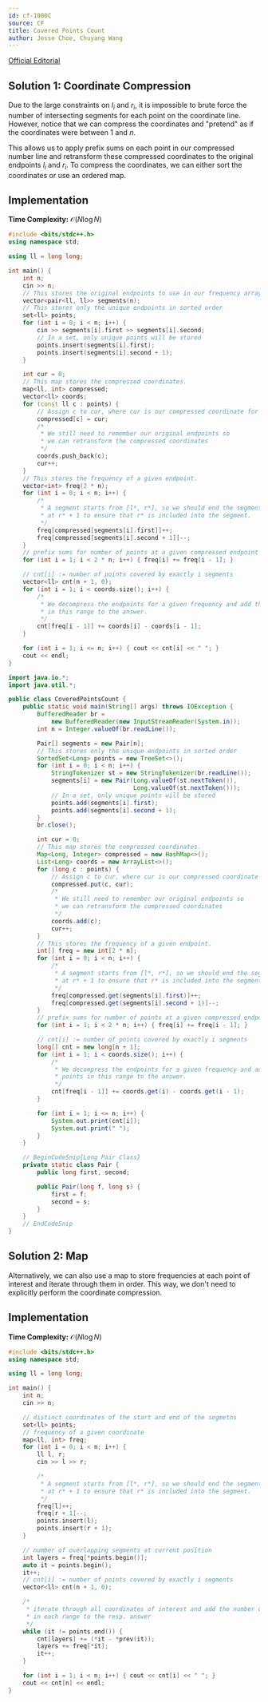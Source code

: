 ```yaml
---
id: cf-1000C
source: CF
title: Covered Points Count
author: Jesse Choe, Chuyang Wang
---
```


[Official Editorial](http://codeforces.com/blog/entry/60288)


## Solution 1: Coordinate Compression

Due to the large constraints on $l_i$ and $r_i$, it is impossible to brute force
the number of intersecting segments for each point on the coordinate line.
However, notice that we can compress the coordinates and "pretend" as if the
coordinates were between $1$ and $n$.

This allows us to apply prefix sums on each point in our compressed number line
and retransform these compressed coordinates to the original endpoints $l_i$ and
$r_i$. To compress the coordinates, we can either sort the coordinates or use an
ordered map.

## Implementation

**Time Complexity:** $\mathcal{O}(N\log N)$

<LanguageSection>

<CPPSection>

```cpp
#include <bits/stdc++.h>
using namespace std;

using ll = long long;

int main() {
	int n;
	cin >> n;
	// This stores the original endpoints to use in our frequency array later
	vector<pair<ll, ll>> segments(n);
	// This stores only the unique endpoints in sorted order
	set<ll> points;
	for (int i = 0; i < n; i++) {
		cin >> segments[i].first >> segments[i].second;
		// In a set, only unique points will be stored
		points.insert(segments[i].first);
		points.insert(segments[i].second + 1);
	}

	int cur = 0;
	// This map stores the compressed coordinates.
	map<ll, int> compressed;
	vector<ll> coords;
	for (const ll c : points) {
		// Assign c to cur, where cur is our compressed coordinate for "a".
		compressed[c] = cur;
		/*
		 * We still need to remember our original endpoints so
		 * we can retransform the compressed coordinates
		 */
		coords.push_back(c);
		cur++;
	}
	// This stores the frequency of a given endpoint.
	vector<int> freq(2 * n);
	for (int i = 0; i < n; i++) {
		/*
		 * A segment starts from [l*, r*], so we should end the segment
		 * at r* + 1 to ensure that r* is included into the segment.
		 */
		freq[compressed[segments[i].first]]++;
		freq[compressed[segments[i].second + 1]]--;
	}
	// prefix sums for number of points at a given compressed endpoint
	for (int i = 1; i < 2 * n; i++) { freq[i] += freq[i - 1]; }

	// cnt[i] := number of points covered by exactly i segments
	vector<ll> cnt(n + 1, 0);
	for (int i = 1; i < coords.size(); i++) {
		/*
		 * We decompress the endpoints for a given frequency and add the points
		 * in this range to the answer.
		 */
		cnt[freq[i - 1]] += coords[i] - coords[i - 1];
	}

	for (int i = 1; i <= n; i++) { cout << cnt[i] << " "; }
	cout << endl;
}
```

</CPPSection>
<JavaSection>

```java
import java.io.*;
import java.util.*;

public class CoveredPointsCount {
	public static void main(String[] args) throws IOException {
		BufferedReader br =
		    new BufferedReader(new InputStreamReader(System.in));
		int n = Integer.valueOf(br.readLine());

		Pair[] segments = new Pair[n];
		// This stores only the unique endpoints in sorted order
		SortedSet<Long> points = new TreeSet<>();
		for (int i = 0; i < n; i++) {
			StringTokenizer st = new StringTokenizer(br.readLine());
			segments[i] = new Pair(Long.valueOf(st.nextToken()),
			                       Long.valueOf(st.nextToken()));
			// In a set, only unique points will be stored
			points.add(segments[i].first);
			points.add(segments[i].second + 1);
		}
		br.close();

		int cur = 0;
		// This map stores the compressed coordinates.
		Map<Long, Integer> compressed = new HashMap<>();
		List<Long> coords = new ArrayList<>();
		for (long c : points) {
			// Assign c to cur, where cur is our compressed coordinate for "a".
			compressed.put(c, cur);
			/*
			 * We still need to remember our original endpoints so
			 * we can retransform the compressed coordinates
			 */
			coords.add(c);
			cur++;
		}
		// This stores the frequency of a given endpoint.
		int[] freq = new int[2 * n];
		for (int i = 0; i < n; i++) {
			/*
			 * A segment starts from [l*, r*], so we should end the segment
			 * at r* + 1 to ensure that r* is included into the segment.
			 */
			freq[compressed.get(segments[i].first)]++;
			freq[compressed.get(segments[i].second + 1)]--;
		}
		// prefix sums for number of points at a given compressed endpoint
		for (int i = 1; i < 2 * n; i++) { freq[i] += freq[i - 1]; }

		// cnt[i] := number of points covered by exactly i segments
		long[] cnt = new long[n + 1];
		for (int i = 1; i < coords.size(); i++) {
			/*
			 * We decompress the endpoints for a given frequency and add the
			 * points in this range to the answer.
			 */
			cnt[freq[i - 1]] += coords.get(i) - coords.get(i - 1);
		}

		for (int i = 1; i <= n; i++) {
			System.out.print(cnt[i]);
			System.out.print(" ");
		}
	}

	// BeginCodeSnip{Long Pair Class}
	private static class Pair {
		public long first, second;

		public Pair(long f, long s) {
			first = f;
			second = s;
		}
	}
	// EndCodeSnip
}
```

</JavaSection>

</LanguageSection>


## Solution 2: Map

Alternatively, we can also use a map to store frequencies at each point of
interest and iterate through them in order. This way, we don't need to
explicitly perform the coordinate compression.

## Implementation

**Time Complexity:** $\mathcal{O}(N\log N)$

<LanguageSection>

<CPPSection>

```cpp
#include <bits/stdc++.h>
using namespace std;

using ll = long long;

int main() {
	int n;
	cin >> n;

	// distinct coordinates of the start and end of the segmetns
	set<ll> points;
	// frequency of a given coordinate
	map<ll, int> freq;
	for (int i = 0; i < n; i++) {
		ll l, r;
		cin >> l >> r;

		/*
		 * A segment starts from [l*, r*], so we should end the segment
		 * at r* + 1 to ensure that r* is included into the segment.
		 */
		freq[l]++;
		freq[r + 1]--;
		points.insert(l);
		points.insert(r + 1);
	}

	// number of overlapping segments at current position
	int layers = freq[*points.begin()];
	auto it = points.begin();
	it++;
	// cnt[i] := number of points covered by exactly i segments
	vector<ll> cnt(n + 1, 0);

	/*
	 * iterate through all coordinates of interest and add the number of points
	 * in each range to the resp. answer
	 */
	while (it != points.end()) {
		cnt[layers] += (*it - *prev(it));
		layers += freq[*it];
		it++;
	}

	for (int i = 1; i < n; i++) { cout << cnt[i] << " "; }
	cout << cnt[n] << endl;
}
```

</CPPSection>

</LanguageSection>
